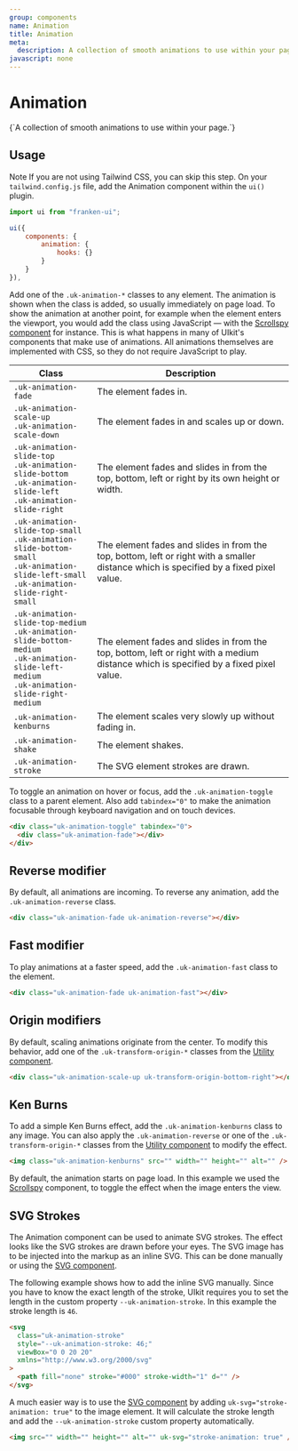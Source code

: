 ```yaml
---
group: components
name: Animation
title: Animation
meta:
  description: A collection of smooth animations to use within your page.
javascript: none
---
```



# Animation

<p class="uk-text-lead uk-paragraph">{`A collection of smooth animations to use within your page.`}</p>

## Usage

<span class="uk-label uk-label-primary">Note</span> If you are not using Tailwind
CSS, you can skip this step. On your `tailwind.config.js` file, add the Animation
component within the `ui()` plugin.

```javascript
import ui from "franken-ui";

ui({
    components: {
        animation: {
            hooks: {}
        }
    }
}),
```

Add one of the `.uk-animation-*` classes to any element. The animation is shown when the class is added, so usually immediately on page load. To show the animation at another point, for example when the element enters the viewport, you would add the class using JavaScript — with the [Scrollspy component](/docs/scrollspy) for instance. This is what happens in many of UIkit's components that make use of animations. All animations themselves are implemented with CSS, so they do not require JavaScript to play.

| Class                                                                                                                                                    | Description                                                                                                                            |
| -------------------------------------------------------------------------------------------------------------------------------------------------------- | -------------------------------------------------------------------------------------------------------------------------------------- |
| `.uk-animation-fade`                                                                                                                                     | The element fades in.                                                                                                                  |
| `.uk-animation-scale-up`<br/> `.uk-animation-scale-down`                                                                                                 | The element fades in and scales up or down.                                                                                            |
| `.uk-animation-slide-top`<br/> `.uk-animation-slide-bottom`<br/> `.uk-animation-slide-left`<br/> `.uk-animation-slide-right`                             | The element fades and slides in from the top, bottom, left or right by its own height or width.                                        |
| `.uk-animation-slide-top-small`<br/> `.uk-animation-slide-bottom-small`<br/> `.uk-animation-slide-left-small`<br/> `.uk-animation-slide-right-small`     | The element fades and slides in from the top, bottom, left or right with a smaller distance which is specified by a fixed pixel value. |
| `.uk-animation-slide-top-medium`<br/> `.uk-animation-slide-bottom-medium`<br/> `.uk-animation-slide-left-medium`<br/> `.uk-animation-slide-right-medium` | The element fades and slides in from the top, bottom, left or right with a medium distance which is specified by a fixed pixel value.  |
| `.uk-animation-kenburns`                                                                                                                                 | The element scales very slowly up without fading in.                                                                                   |
| `.uk-animation-shake`                                                                                                                                    | The element shakes.                                                                                                                    |
| `.uk-animation-stroke`                                                                                                                                   | The SVG element strokes are drawn.                                                                                                     |

To toggle an animation on hover or focus, add the `.uk-animation-toggle` class to a parent element. Also add `tabindex="0"` to make the animation focusable through keyboard navigation and on touch devices.

```html
<div class="uk-animation-toggle" tabindex="0">
  <div class="uk-animation-fade"></div>
</div>
```

<Example component="animation" index={0} />

## Reverse modifier

By default, all animations are incoming. To reverse any animation, add the `.uk-animation-reverse` class.

```html
<div class="uk-animation-fade uk-animation-reverse"></div>
```

<Example component="animation" index={1} />

## Fast modifier

To play animations at a faster speed, add the `.uk-animation-fast` class to the element.

```html
<div class="uk-animation-fade uk-animation-fast"></div>
```

<Example component="animation" index={2} />

## Origin modifiers

By default, scaling animations originate from the center. To modify this behavior, add one of the `.uk-transform-origin-*` classes from the [Utility component](utility.md#transform-origin).

```html
<div class="uk-animation-scale-up uk-transform-origin-bottom-right"></div>
```

<Example component="animation" index={3} />

## Ken Burns

To add a simple Ken Burns effect, add the `.uk-animation-kenburns` class to any image. You can also apply the `.uk-animation-reverse` or one of the `.uk-transform-origin-*` classes from the [Utility component](utility.md#transform-origin) to modify the effect.

```html
<img class="uk-animation-kenburns" src="" width="" height="" alt="" />
```

By default, the animation starts on page load. In this example we used the [Scrollspy](/docs/scrollspy) component, to toggle the effect when the image enters the view.

<Example component="animation" index={4} />

## SVG Strokes

The Animation component can be used to animate SVG strokes. The effect looks like the SVG strokes are drawn before your eyes. The SVG image has to be injected into the markup as an inline SVG. This can be done manually or using the [SVG component](/docs/svg).

The following example shows how to add the inline SVG manually. Since you have to know the exact length of the stroke, UIkit requires you to set the length in the custom property `--uk-animation-stroke`. In this example the stroke length is `46`.

```html
<svg
  class="uk-animation-stroke"
  style="--uk-animation-stroke: 46;"
  viewBox="0 0 20 20"
  xmlns="http://www.w3.org/2000/svg"
>
  <path fill="none" stroke="#000" stroke-width="1" d="" />
</svg>
```

A much easier way is to use the [SVG component](/docs/svg) by adding `uk-svg="stroke-animation: true"` to the image element. It will calculate the stroke length and add the `--uk-animation-stroke` custom property automatically.

```html
<img src="" width="" height="" alt="" uk-svg="stroke-animation: true" />
```

<Example component="animation" index={5} />
